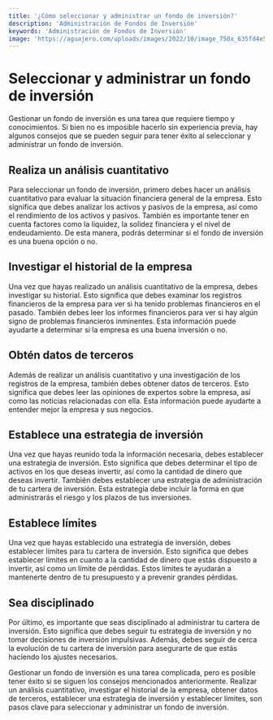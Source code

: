 ```yaml
---
title: '¿Cómo seleccionar y administrar un fondo de inversión?'
description: 'Administración de Fondos de Inversión'
keywords: 'Administración de Fondos de Inversión'
image: 'https://aguajero.com/uploads/images/2022/10/image_750x_635fd4e5ad6fa.jpg'
---
```


 

# Seleccionar y administrar un fondo de inversión

Gestionar un fondo de inversión es una tarea que requiere tiempo y conocimientos. Si bien no es imposible hacerlo sin experiencia previa, hay algunos consejos que se pueden seguir para tener éxito al seleccionar y administrar un fondo de inversión. 

## Realiza un análisis cuantitativo

Para seleccionar un fondo de inversión, primero debes hacer un análisis cuantitativo para evaluar la situación financiera general de la empresa. Esto significa que debes analizar los activos y pasivos de la empresa, así como el rendimiento de los activos y pasivos. También es importante tener en cuenta factores como la liquidez, la solidez financiera y el nivel de endeudamiento. De esta manera, podrás determinar si el fondo de inversión es una buena opción o no. 

<ImageAdd source="https://amchamcolombia.co/wp-content/uploads/2020/05/analisis-financiero.jpg"/>

## Investigar el historial de la empresa

Una vez que hayas realizado un análisis cuantitativo de la empresa, debes investigar su historial. Esto significa que debes examinar los registros financieros de la empresa para ver si ha tenido problemas financieros en el pasado. También debes leer los informes financieros para ver si hay algún signo de problemas financieros inminentes. Esta información puede ayudarte a determinar si la empresa es una buena inversión o no. 

<ImageAdd source="https://thumbs.dreamstime.com/b/servicios-de-ayuda-financiera-informe-financiero-construir-y-gestionar-su-riqueza-consultor%C3%ADa-apoyo-cursos-alfabetizaci%C3%B3n-ahorro-181094291.jpg"/>

## Obtén datos de terceros

Además de realizar un análisis cuantitativo y una investigación de los registros de la empresa, también debes obtener datos de terceros. Esto significa que debes leer las opiniones de expertos sobre la empresa, así como las noticias relacionadas con ella. Esta información puede ayudarte a entender mejor la empresa y sus negocios. 

<ImageAdd source="https://www.bibliatodo.com/NoticiasCristianas/wp-content/uploads/2022/02/hombre-encuentra-una-biblia-abierta-y-seca-en-medio-del-lodo-que-inundo-su-empresa.jpg"/>

## Establece una estrategia de inversión

Una vez que hayas reunido toda la información necesaria, debes establecer una estrategia de inversión. Esto significa que debes determinar el tipo de activos en los que deseas invertir, así como la cantidad de dinero que deseas invertir. También debes establecer una estrategia de administración de tu cartera de inversión. Esta estrategia debe incluir la forma en que administrarás el riesgo y los plazos de tus inversiones. 

<ImageAdd source="https://ee-ip.org/fileadmin/_processed_/c/0/csm_1654_482ffda225.jpeg"/>

## Establece límites

Una vez que hayas establecido una estrategia de inversión, debes establecer límites para tu cartera de inversión. Esto significa que debes establecer límites en cuanto a la cantidad de dinero que estás dispuesto a invertir, así como un límite de pérdidas. Estos límites te ayudarán a mantenerte dentro de tu presupuesto y a prevenir grandes pérdidas. 

<ImageAdd source="https://images.costco-static.com/ImageDelivery/imageService?profileId=12026540&itemId=100363985-847&recipeName=680"/>

## Sea disciplinado

Por último, es importante que seas disciplinado al administrar tu cartera de inversión. Esto significa que debes seguir tu estrategia de inversión y no tomar decisiones de inversión impulsivas. Además, debes seguir de cerca la evolución de tu cartera de inversión para asegurarte de que estás haciendo los ajustes necesarios. 

<ImageAdd source="https://thumbs.dreamstime.com/b/creaci%C3%B3n-de-disciplina-riqueza-tiempo-y-dinero-concepto-financiero-escritura-mano-en-una-servilleta-con-taza-caf%C3%A9-inversi%C3%B3n-230443541.jpg"/>

Gestionar un fondo de inversión es una tarea complicada, pero es posible tener éxito si se siguen los consejos mencionados anteriormente. Realizar un análisis cuantitativo, investigar el historial de la empresa, obtener datos de terceros, establecer una estrategia de inversión y establecer límites, son pasos clave para seleccionar y administrar un fondo de inversión. 

<ImageAdd source="https://thumbs.dreamstime.com/b/administraci%C3%B3n-de-riqueza-pantalla-conceptual-seguimiento-rendimiento-fotogr%C3%A1fico-los-fondos-seg%C3%BAn-el-mercado-regular-nueva-228885689.jpg"/>